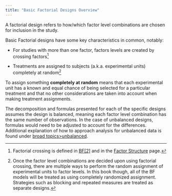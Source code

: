 ```yaml
---
title: "Basic Factorial Designs Overview"
---
```


A factorial design refers to how/which factor level combinations are chosen for inclusion in the study.

Basic Factorial designs have some key characteristics in common, notably:

-   For studies with more than one factor, factors levels are created by crossing factors[^1]

-   Treatments are assigned to subjects (a.k.a. experimental units) completely at random[^2]

[^1]: Factorial crossing is defined in [BF\[2\]](bf2.qmd) and in the [Factor Structure](factor_structure.qmd) page.

[^2]: Once the factor level combinations are decided upon using factorial crossing, there are multiple ways to perform the random assignment of experimental units to factor levels. In this book though, all of the BF models will be treated as using completely randomized assignment. Strategies such as blocking and repeated measures are treated as separate designs.

To assign something **completely at random** means that each experimental unit has a known and equal chance of being selected for a particular treatment and that no other considerations are taken into account when making treatment assignments.

The decomposition and formulas presented for each of the specific designs assumes the design is balanced, meaning each factor level combination has the same number of observations. In the case of unbalanced designs, formulas would need to be adjusted to account for the differences. Additional explanation of how to approach analysis for unbalanced data is found under [broad topics\>unbalanced]().
